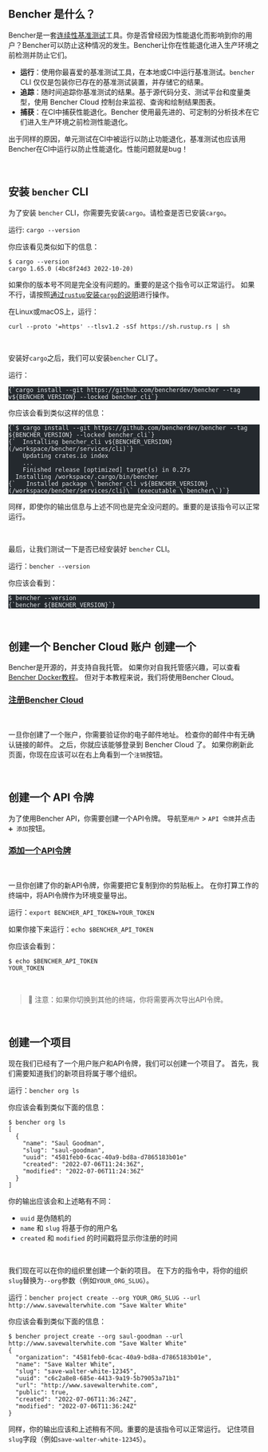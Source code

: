 
## Bencher 是什么？

Bencher是一套[连续性基准测试](/docs/zh/explanation/continuous-benchmarking)工具。你是否曾经因为性能退化而影响到你的用户？Bencher可以防止这种情况的发生。Bencher让你在性能退化进入生产环境之前检测并防止它们。

- **运行**：使用你最喜爱的基准测试工具，在本地或CI中运行基准测试。`bencher` CLI 仅仅是包装你已存在的基准测试装置，并存储它的结果。
- **追踪**：随时间追踪你基准测试的结果。基于源代码分支、测试平台和度量类型，使用 Bencher Cloud 控制台来监视、查询和绘制结果图表。
- **捕获**：在CI中捕获性能退化。Bencher 使用最先进的、可定制的分析技术在它们进入生产环境之前检测性能退化。

出于同样的原因，单元测试在CI中被运行以防止功能退化，基准测试也应该用Bencher在CI中运行以防止性能退化。性能问题就是bug！

<br />

## 安装 `bencher` CLI

为了安装 `bencher` CLI，你需要先安装`cargo`。请检查是否已安装`cargo`。

运行: `cargo --version`

你应该看见类似如下的信息：

```
$ cargo --version
cargo 1.65.0 (4bc8f24d3 2022-10-20)
```

如果你的版本号不同是完全没有问题的。重要的是这个指令可以正常运行。
如果不行，请按照[通过`rustup`安装`cargo`的说明](https://rustup.rs/)进行操作。

在Linux或macOS上，运行：

```
curl --proto '=https' --tlsv1.2 -sSf https://sh.rustup.rs | sh
```

<br />

安装好`cargo`之后，我们可以安装`bencher` CLI了。

运行：

<pre class="astro-code github-dark" style="background-color: rgb(36, 41, 46); overflow-x: auto;" tabindex="0" data-darkreader-inline-bgcolor=""><code><span class="line"><span style="color: rgb(225, 228, 232);" data-darkreader-inline-color="">{`cargo install --git https://github.com/bencherdev/bencher --tag v${BENCHER_VERSION} --locked bencher_cli`}</span></span></code></pre>

你应该会看到类似这样的信息：

<pre class="astro-code github-dark" style="background-color: rgb(36, 41, 46); overflow-x: auto;" tabindex="0" data-darkreader-inline-bgcolor=""><code><span class="line"><span style="color: rgb(225, 228, 232);" data-darkreader-inline-color="">{`$ cargo install --git https://github.com/bencherdev/bencher --tag ${BENCHER_VERSION} --locked bencher_cli`}</span></span>
<span class="line"><span style="color: rgb(225, 228, 232);" data-darkreader-inline-color="">{`  Installing bencher_cli v${BENCHER_VERSION} (/workspace/bencher/services/cli)`}</span></span>
<span class="line"><span style="color: rgb(225, 228, 232);" data-darkreader-inline-color="">    Updating crates.io index</span></span>
<span class="line"><span style="color: rgb(225, 228, 232);" data-darkreader-inline-color="">    ...</span></span>
<span class="line"><span style="color: rgb(225, 228, 232);" data-darkreader-inline-color="">    Finished release [optimized] target(s) in 0.27s</span></span>
<span class="line"><span style="color: rgb(225, 228, 232);" data-darkreader-inline-color="">  Installing /workspace/.cargo/bin/bencher</span></span>
<span class="line"><span style="color: rgb(225, 228, 232);" data-darkreader-inline-color="">{`   Installed package \`bencher_cli v${BENCHER_VERSION} (/workspace/bencher/services/cli)\` (executable \`bencher\`)`}</span></span></code></pre>

同样，即使你的输出信息与上述不同也是完全没问题的。重要的是该指令可以正常运行。

<br />

最后，让我们测试一下是否已经安装好 `bencher` CLI。

运行：`bencher --version`

你应该会看到：

<pre class="astro-code github-dark" style="background-color: rgb(36, 41, 46); overflow-x: auto;" tabindex="0" data-darkreader-inline-bgcolor=""><code><span class="line"><span style="color: rgb(225, 228, 232);" data-darkreader-inline-color="">$ bencher --version</span></span>
<span class="line"><span style="color: rgb(225, 228, 232);" data-darkreader-inline-color="">{`bencher ${BENCHER_VERSION}`}</span></span></code></pre>

<br />

## 创建一个 Bencher Cloud 账户 创建一个

Bencher是开源的，并支持自我托管。
如果你对自我托管感兴趣，可以查看[Bencher Docker教程](/docs/zh/tutorial/docker)。
但对于本教程来说，我们将使用Bencher Cloud。

### <a href="/auth/signup" target="_blank">注册Bencher Cloud</a>
<br />

一旦你创建了一个账户，你需要验证你的电子邮件地址。
检查你的邮件中有无确认链接的邮件。
之后，你就应该能够登录到 Bencher Cloud 了。
如果你刷新此页面，你现在应该可以在右上角看到一个`注销`按钮。

<br />

## 创建一个 API 令牌

为了使用Bencher API，你需要创建一个API令牌。
导航至`用户` > `API 令牌`并点击`➕ 添加`按钮。

### <a href="/auth/signup" target="_blank">添加一个API令牌</a>
<br />

一旦你创建了你的新API令牌，你需要把它复制到你的剪贴板上。
在你打算工作的终端中，将API令牌作为环境变量导出。

运行：`export BENCHER_API_TOKEN=YOUR_TOKEN`

如果你接下来运行：`echo $BENCHER_API_TOKEN`

你应该会看到：

```
$ echo $BENCHER_API_TOKEN
YOUR_TOKEN
```

<br />

> 🐰 注意：如果你切换到其他的终端，你将需要再次导出API令牌。

<br />

## 创建一个项目

现在我们已经有了一个用户账户和API令牌，我们可以创建一个项目了。
首先，我们需要知道我们的新项目将属于哪个组织。

运行：`bencher org ls`

你应该会看到类似下面的信息：

```
$ bencher org ls
[
  {
    "name": "Saul Goodman",
    "slug": "saul-goodman",
    "uuid": "4581feb0-6cac-40a9-bd8a-d7865183b01e"
    "created": "2022-07-06T11:24:36Z",
    "modified": "2022-07-06T11:24:36Z"
  }
]
```

你的输出应该会和上述略有不同：
- `uuid` 是伪随机的
- `name` 和 `slug` 将基于你的用户名
- `created` 和 `modified` 的时间戳将显示你注册的时间

<br />

我们现在可以在你的组织里创建一个新的项目。
在下方的指令中，将你的组织`slug`替换为`--org`参数（例如`YOUR_ORG_SLUG`）。

运行：`bencher project create --org YOUR_ORG_SLUG --url http://www.savewalterwhite.com "Save Walter White"`

你应该会看到类似下面的信息：

```
$ bencher project create --org saul-goodman --url http://www.savewalterwhite.com "Save Walter White"
{
  "organization": "4581feb0-6cac-40a9-bd8a-d7865183b01e",
  "name": "Save Walter White",
  "slug": "save-walter-white-12345",
  "uuid": "c6c2a8e8-685e-4413-9a19-5b79053a71b1"
  "url": "http://www.savewalterwhite.com",
  "public": true,
  "created": "2022-07-06T11:36:24Z",
  "modified": "2022-07-06T11:36:24Z"
}
```

同样，你的输出应该和上述稍有不同。重要的是该指令可以正常运行。
记住项目`slug`字段（例如`save-walter-white-12345`）。

<br />
